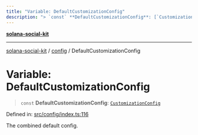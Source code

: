 ```yaml
---
title: "Variable: DefaultCustomizationConfig"
description: "> `const` **DefaultCustomizationConfig**: [`CustomizationConfig`](../interfaces/CustomizationConfig.md)"
---
```


[**solana-social-kit**](../../README.mdx)

***

[solana-social-kit](../../README.mdx) / [config](../README.mdx) / DefaultCustomizationConfig

# Variable: DefaultCustomizationConfig

> `const` **DefaultCustomizationConfig**: [`CustomizationConfig`](../interfaces/CustomizationConfig.mdx)

Defined in: [src/config/index.ts:116](https://github.com/SendArcade/solana-social-starter/blob/bd4b3556b8f469c27ebb06f4df65b3a36b43ba3b/src/config/index.ts#L116)

The combined default config.
